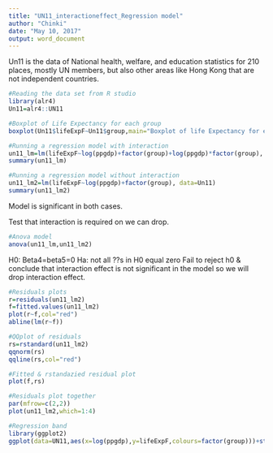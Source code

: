 ---
title: "UN11_interactioneffect_Regression model"
author: "Chinki"
date: "May 10, 2017"
output: word_document
---
Un11 is the data of National health, welfare, and education statistics for 210 places, mostly UN members, but also other areas like Hong Kong that are not independent countries.
```{r}
#Reading the data set from R studio
library(alr4)
Un11=alr4::UN11
```

```{r}
#Boxplot of Life Expectancy for each group
boxplot(Un11$lifeExpF~Un11$group,main="Boxplot of life Expectancy for each group",ylab="Life Expectancy",xlab="Group",col="blue")
```
```{r}
#Running a regression model with interaction
un11_lm=lm(lifeExpF~log(ppgdp)+factor(group)+log(ppgdp)*factor(group), data=Un11)
summary(un11_lm)
```
```{r}
#Running a regression model without interaction
un11_lm2=lm(lifeExpF~log(ppgdp)+factor(group), data=Un11)
summary(un11_lm2)
```
Model is significant in both cases.

Test that interaction is required on we can drop.
```{r}
#Anova model
anova(un11_lm,un11_lm2)
```
H0: Beta4=beta5=0
Ha: not all ??s in H0 equal zero
Fail to reject h0 & conclude that interaction effect is not significant in the model so we will drop interaction effect.
```{r}
#Residuals plots
r=residuals(un11_lm2)
f=fitted.values(un11_lm2)
plot(r~f,col="red")
abline(lm(r~f))
```
```{r}
#QQplot of residuals 
rs=rstandard(un11_lm2)
qqnorm(rs)
qqline(rs,col="red")
```
```{r}
#Fitted & rstandazied residual plot
plot(f,rs)
```
```{r}
#Residuals plot together
par(mfrow=c(2,2))
plot(un11_lm2,which=1:4)
```
```{r}
#Regression band 
library(ggplot2)
ggplot(data=UN11,aes(x=log(ppgdp),y=lifeExpF,colours=factor(group)))+stat_smooth(method = lm,fullrange = FALSE)+geom_point()
```


